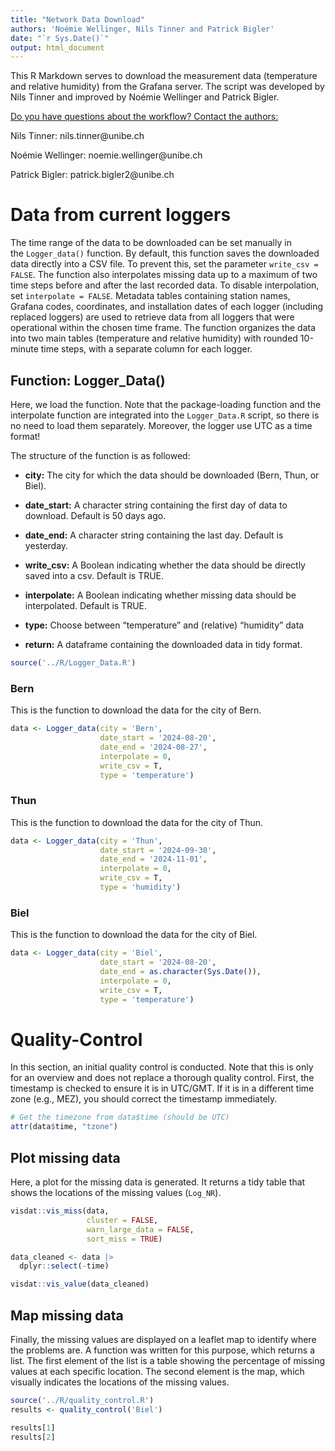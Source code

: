 ```yaml
---
title: "Network Data Download"
authors: 'Noémie Wellinger, Nils Tinner and Patrick Bigler'
date: "`r Sys.Date()`"
output: html_document
---
```


This R Markdown serves to download the measurement data (temperature and relative humidity) from the Grafana server. The script was developed by Nils Tinner and improved by Noémie Wellinger and Patrick Bigler.

[Do you have questions about the workflow? Contact the authors:]{.underline}

Nils Tinner: nils.tinner\@unibe.ch

Noémie Wellinger: noemie.wellinger\@unibe.ch

Patrick Bigler: patrick.bigler2\@unibe.ch

# Data from current loggers

The time range of the data to be downloaded can be set manually in the `Logger_data()` function. By default, this function saves the downloaded data directly into a CSV file. To prevent this, set the parameter `write_csv = FALSE`. The function also interpolates missing data up to a maximum of two time steps before and after the last recorded data. To disable interpolation, set `interpolate = FALSE`. Metadata tables containing station names, Grafana codes, coordinates, and installation dates of each logger (including replaced loggers) are used to retrieve data from all loggers that were operational within the chosen time frame. The function organizes the data into two main tables (temperature and relative humidity) with rounded 10-minute time steps, with a separate column for each logger.

## Function: Logger_Data()

Here, we load the function. Note that the package-loading function and the interpolate function are integrated into the `Logger_Data.R` script, so there is no need to load them separately. Moreover, the logger use UTC as a time format!

The structure of the function is as followed:

-   **city:** The city for which the data should be downloaded (Bern, Thun, or Biel).

-   **date_start:** A character string containing the first day of data to download. Default is 50 days ago.

-   **date_end:** A character string containing the last day. Default is yesterday.

-   **write_csv:** A Boolean indicating whether the data should be directly saved into a csv. Default is TRUE.

-   **interpolate:** A Boolean indicating whether missing data should be interpolated. Default is TRUE.

-   **type:** Choose between "temperature" and (relative) "humidity" data

-   **return:** A dataframe containing the downloaded data in tidy format.

```r
source('../R/Logger_Data.R')
```

### Bern

This is the function to download the data for the city of Bern.

```r
data <- Logger_data(city = 'Bern', 
                    date_start = '2024-08-20', 
                    date_end = '2024-08-27', 
                    interpolate = 0, 
                    write_csv = T,
                    type = 'temperature')
```

### Thun

This is the function to download the data for the city of Thun.

```r
data <- Logger_data(city = 'Thun', 
                    date_start = '2024-09-30', 
                    date_end = '2024-11-01', 
                    interpolate = 0, 
                    write_csv = T,
                    type = 'humidity') 
```

### Biel

This is the function to download the data for the city of Biel.

```r
data <- Logger_data(city = 'Biel', 
                    date_start = '2024-08-20', 
                    date_end = as.character(Sys.Date()), 
                    interpolate = 0, 
                    write_csv = T,
                    type = 'temperature')
```

# Quality-Control

In this section, an initial quality control is conducted. Note that this is only for an overview and does not replace a thorough quality control. First, the timestamp is checked to ensure it is in UTC/GMT. If it is in a different time zone (e.g., MEZ), you should correct the timestamp immediately.

```r
# Get the timezone from data$time (should be UTC)
attr(data$time, "tzone")
```

## Plot missing data

Here, a plot for the missing data is generated. It returns a tidy table that shows the locations of the missing values (`Log_NR`).

```r
visdat::vis_miss(data,
                 cluster = FALSE, 
                 warn_large_data = FALSE,
                 sort_miss = TRUE)

data_cleaned <- data |>
  dplyr::select(-time)

visdat::vis_value(data_cleaned)
```

## Map missing data

Finally, the missing values are displayed on a leaflet map to identify where the problems are. A function was written for this purpose, which returns a list. The first element of the list is a table showing the percentage of missing values at each specific location. The second element is the map, which visually indicates the locations of the missing values.

```r
source('../R/quality_control.R')
results <- quality_control('Biel')

results[1]
results[2]
```
